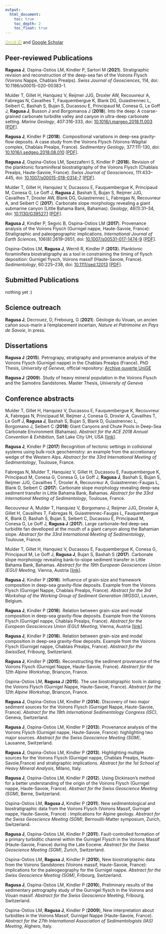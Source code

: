 ```yaml
---
output:
  html_document:
    toc: true
    toc_depth: 2
    toc_float: true
---
```

  
  <link rel="stylesheet" href="styles.css" type="text/css">

<a href="https://orcid.org/0000-0002-6597-7475"><font color="a6ce39">Orcid ID</font></a> and [Google Scholar](https://scholar.google.fr/citations?user=dcONfmgAAAAJ)

## Peer-reviewed Publications
**Ragusa J**, Ospina-Ostios LM, Kindler P, Sartori M (**2021**). Stratigraphic revision and reconstruction of the deep-sea fan of the Voirons Flysch (Voirons Nappe, Chablais Prealps). *Swiss Journal of Geosciences*, 114, doi: 10.1186/s00015-020-00383-1.

Mulder T, Gillet H, Hanquiez V, Reijmer JJG, Droxler AW, Recouvreur A, Fabregas N, Cavailhes T, Fauquembergue K, Blank DG, Guiastrennec L, Seibert C, Bashah S, Bujan S, Ducassou E, Principaud M, Conesa G, Le Goff J, **Ragusa J**, Busson J and Borgomanoa J (**2018**). Into the deep: A coarse-grained carbonate turbidite valley and canyon in ultra-deep carbonate setting. *Marine Geology*, 407:316-333, doi: [10.1016/j.margeo.2018.11.003](https://www.sciencedirect.com/science/article/abs/pii/S0025322718302032) [[PDF](files/Mulder2018.pdf)].

**Ragusa J**, Kindler P (**2018**). Compositional variations in deep-sea gravity-flow deposits. A case study from the Voirons Flysch (Voirons-Wägital complex, Chablais Prealps, France). *Sedimentary Geology*, 377:111-130, doi: [10.1016/j.sedgeo.2018.08.010](https://www.sciencedirect.com/science/article/pii/S0037073818302033) [[PDF](files/Ragusa2018b.pdf)].

**Ragusa J**, Ospina-Ostios LM, Spezzaferri S, Kindler P (**2018**). Revision of the planktonic foraminiferal biostratigraphy of the Voirons Flysch (Chablais Prealps, Haute-Savoie, France). *Swiss Journal of Geosciences*, 111:433–445, doi: [10.1007/s00015-018-0314-7](https://link.springer.com/article/10.1007%2Fs00015-018-0314-7) [[PDF](files/Ragusa2018a.pdf)].

Mulder T, Gillet H, Hanquiez V, Ducassou E, Fauquembergue K, Principaud M, Conesa G, Le Goff J, **Ragusa J**, Bashah S, Bujan S, Reijmer JJG, Cavailhes T, Droxler AW, Blank DG, Guiastrennec L, Fabregas N, Recouvreur A, and Seibert C (**2017**). Carbonate slope morphology revealing a giant submarine canyon (Little Bahama Bank, Bahamas). *Geology*, 46(1):31–34, doi: [10.1130/G39527.1](https://pubs.geoscienceworld.org/gsa/geology/article-abstract/46/1/31/522865/carbonate-slope-morphology-revealing-a-giant?redirectedFrom=fulltext) [[PDF](files/Mulder2017.pdf)].

**Ragusa J**, Kindler P, Segvic B, Ospina-Ostios LM (**2017**). Provenance analysis of the Voirons Flysch (Gurnigel nappe, Haute-Savoie, France): Stratigraphic and paleogeographic implications. *International Journal of Earth Sciences*, 106(8):2619–2651, doi: [10.1007/s00531-017-1474-9](http://link.springer.com/article/10.1007%2Fs00531-017-1474-9) [[PDF](files/Ragusa2017a.pdf)].

Ospina-Ostios LM, **Ragusa J**, Wernli R, Kindler P (**2013**). Planktonic foraminifera biostratigraphy as a tool in constraining the timing of flysch deposition: Gurnigel flysch, Voirons massif (Haute-Savoie, France). *Sedimentology*, 60:225–238, doi: [10.1111/sed.12013](http://onlinelibrary.wiley.com/doi/10.1111/sed.12013/abstract;jsessionid=5A54433B3561A853F6DBF83958E6C356.f03t03) [[PDF](files/Ospina-Ostios2013.pdf)].

## Submitted Publications

nothing yet :)

## Science outreach

**Ragusa J**, Decrouez, D, Frebourg, G (**2021**). Géologie du Vouan, un ancien cañon sous-marin à
l’emplacement incertain, *Nature et Patrimoine en Pays de Savoie*, in press.

## Dissertations

**Ragusa J** (**2015**). Petrograpy, stratigraphy and provenance analysis of the Voirons Flysch (Gurnigel nappe) in the Chablais Prealps (France). PhD Thesis, *University of Geneva*, official repository: [Archive ouverte UniGE](https://archive-ouverte.unige.ch/unige:75519)

**Ragusa J** (**2009**). Study of heavy mineral population in the Voirons Flysch and the Samoëns Sandstones. Master Thesis, *University of Geneva*

## Conference abstracts

Mulder T, Gillet H, Hanquiez V, Ducassou E, Fauquembergue K, Recouvreur A, Fabregas N, Principaud M, Reijmer J, Conesa G, Droxler A, Cavailhes T, Le Goff J, **Ragusa J**, Bashah S, Bujan S, Blank D, Guiastrennec L, Borgomano J, Seibert C (**2018**) Giant Canyons and Chute Pools in Deep-Sea Carbonate Environment (Bahamas). *Abstract for the ACE 2018 Annual Convention & Exhibition*, Salt Lake City UH, USA [[link](http://www.searchanddiscovery.com/abstracts/html/2018/ace2018/abstracts/2857683.html)].

**Ragusa J**, Kindler P (**2017**) Recognition of tectonic settings in collisional systems using bulk-rock geochemistry: an example from the accretionary wedge of the Western Alps. *Abstract for the 33rd International Meeting of Sedimentology*, Toulouse, France.

Fabregas N, Mulder T, Hanquiez V, Gillet H, Ducassou E, Fauquembergue K, Principaud M, Conesa G, Conesa G, Le Goff J, **Ragusa J**, Bashah S, Bujan S, Reijmer JJG, Cavailhes T, Droxler A, Recouvreur A, Guiastrennec-Faugas L, Blank D, Seibert C (**2017**). Carbonate slope morphology revealing deep-sea sediment transfer in Little Bahama Bank, Bahamas. *Abstract for the 33rd International Meeting of Sedimentology*, Toulouse, France.

Recouvreur A, Mulder T, Hanquiez V, Borgomano J, Reijmer JJG, Droxler A, Gillet H, Cavailhes T, Fabregas N, Guiastrennec-Faugas L, Fauquembergue K, Blank D, Bashah S, Bujan S, Seibert C, Ducassou E, Principaud M, Conesa G, Le Goff J, **Ragusa J** (**2017**). Large carbonate-fed deep-sea turbidite fan develloped at the mouth of a giant canyon along the Bahamian slope. *Abstract for the 33rd International Meeting of Sedimentology*, Toulouse, France.

Mulder T, Gillet H, Hanquiez V, Ducassou E, Fauquembergue K, Conesa G, Principaud M, Le Goff J, **Ragusa J**, Bujan S, Bashah S (**2017**). Carbonate slope morphology revealing bank-to-slope sediment transfer in Little Bahama Bank, Bahamas. *Abstract for the 19th European Geosciences Union (EGU) Meeting*, Vienna, Austria [[link](http://adsabs.harvard.edu/abs/2017EGUGA..1919235M)].

**Ragusa J**, Kindler P (**2016**). Influence of grain-size and framework composition in deep-sea gravity-flow deposits. Example from the Voirons Flysch (Gurnigel Nappe, Chablais Prealps, France). *Abstract for the 3rd Workshop of the Working Group of Sediment Generation (WGSG)*, Leuven, Belgium.

**Ragusa J**, Kindler P (**2016**). Relation between grain-size and modal composition in deep-sea gravity-flow deposits. Example from the Voirons Flysch (Gurnigel nappe, Chablais Prealps, France). *Abstract for the European Geosciences Union (EGU) Meeting*, Vienna, Austria [[link](http://adsabs.harvard.edu/abs/2016EGUGA..1813066R)].

**Ragusa J**, Kindler P (**2016**). Relation between grain-size and modal composition in deep-sea gravity-flow deposits. Example from the Voirons Flysch (Gurnigel nappe, Chablais Prealps, France). *Abstract for the SwissSed*, Fribourg, Switzerland.

**Ragusa J**, Kindler P (**2015**). Reconstructing the sediment provenance of the Voirons Flysch (Gurnigel Nappe, Haute-Savoie, France). *Abstract for the 12th Alpine Workshop*, Briançon, France.

Ospina-Ostios LM, **Ragusa J** (**2015**). The use biostratigraphic tools in dating the Voirons Flysch (Gurnigel Nappe, Haute-Savoie, France). *Abstract for the 12th Alpine Workshop*, Briançon, France.

**Ragusa J**, Ospina-Ostios LM, Kindler P (**2014**). Discovery of two major sediment sources for the Voirons Flysch (Gurnigel Nappe, Haute-Savoie, France). *Abstract for the 19th International Sedimentology Congress (ISC)*, Geneva, Switzerland.

**Ragusa J**, Ospina-Ostios LM, Kindler P (**2013**). Provenance analysis of the Voirons Flysch (Gurnigel nappe, Haute-Savoie, France): highlighting two major sources. *Abstract for the Swiss Geoscience Meeting (SGM)*, Lausanne, Switzerland.

**Ragusa J**, Ospina-Ostios LM, Kindler P (**2013**). Highlighting multiple sources for the Voirons Flysch (Gurnigel nappe, Chablais Prealps, Haute-Savoie,France) and stratigraphic implications. *Abstract for the 1st School of Heavy Mineral Analysis*, Milano, Italy.

**Ragusa J**, Ospina-Ostios LM, Kindler P (**2012**). Using Dickinson’s method for a better understanding of the origin of the Voirons Flysch (Gurnigel nappe, Haute-Savoie, France). *Abstract for the Swiss Geoscience Meeting (SGM)*, Berne, Switzerland.

Ospina-Ostios LM, **Ragusa J**, Kindler P (**2011**). New sedimentological and biostratigraphic data from the Voirons Flysch (Voirons Massif, Gurnigel nappe, Haute-Savoie, France) : Implications for Alpine geology. *Abstract for the Swiss Geoscience Meeting (SGM)*, Bernouilli-Matter symposium, Zurich, Switzerland.

**Ragusa J**, Ospina-Ostios LM, Kindler P (**2011**). Fault-controlled formation of a primary turbiditic channel within the Gurnigel Flysch in the Voirons Massif (Haute-Savoie, France) during the Late Eocene. *Abstract for the Swiss Geoscience Meeting (SGM)*, Zurich, Switzerland.

Ospina-Ostios LM, **Ragusa J**, Kindler P (**2010**), New biostratigraphic data from the Voirons Sandstones (Voirons massif, Haute-Savoie, France): implications for the paleogeography for the Gurnigel nappe. *Abstract for the Swiss Geoscience Meeting (SGM)*, Fribourg, Switzerland.

**Ragusa J**, Ospina-Ostios LM, Kindler P (**2010**), Preliminary results of the sedimentary petrography study of the Gurnigel flysch in the Voirons and Vouan massif. *Abstract for the Swiss Geoscience Meeting*, Fribourg, Switzerland.

Ospina-Ostios LM, **Ragusa J**, Kindler P (**2009**), New interpretation about turbidites in the Voirons Massif, Gurnigel Nappe (Haute-Savoie, France). *Abstract for the 27th International Association of Sedimentologists (IAS) Meeting*, Alghero, Italy.